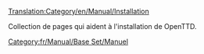 [[Translation:Category/en/Manual/Installation]]

Collection de pages qui aident à l'installation de OpenTTD.

[[Category:fr/Manual/Base Set/Manuel]]